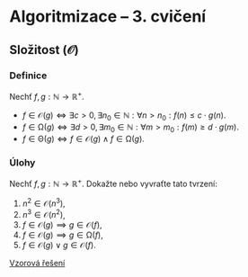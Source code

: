 
<Head>
  <title>Cvičení NPRG062 – Algoritmizace – Michal Töpfer</title>
</Head>

# Algoritmizace &ndash; 3. cvičení

## Složitost ($\mathcal{O}$)

### Definice

Nechť $f, g: \mathbb{N} \to \mathbb{R}^+$.

* $f \in \mathcal{O}(g) \iff \exists c > 0, \exists n_0 \in \mathbb{N}: \forall n > n_0: f(n) \leq c \cdot g(n)$.
* $f \in \mathcal{\Omega}(g) \iff \exists d > 0, \exists m_0 \in \mathbb{N}: \forall m > m_0: f(m) \geq d \cdot g(m)$.
* $f \in \mathcal{\Theta}(g) \iff f \in \mathcal{O}(g) \wedge f \in \mathcal{\Omega}(g)$.

### Úlohy

Nechť $f, g: \mathbb{N} \to \mathbb{R}^+$. Dokažte nebo vyvraťte tato tvrzení:

1. $n^2 \in \mathcal{O}(n^3)$,
2. $n^3 \in \mathcal{O}(n^2)$,
3. $f \in \mathcal{O}(g) \implies g \in \mathcal{O}(f)$,
4. $f \in \mathcal{O}(g) \implies g \in \mathcal{\Omega}(f)$,
5. $f \in \mathcal{O}(g) \vee g \in \mathcal{O}(f)$.

[Vzorová řešení](../slozitost.pdf)
